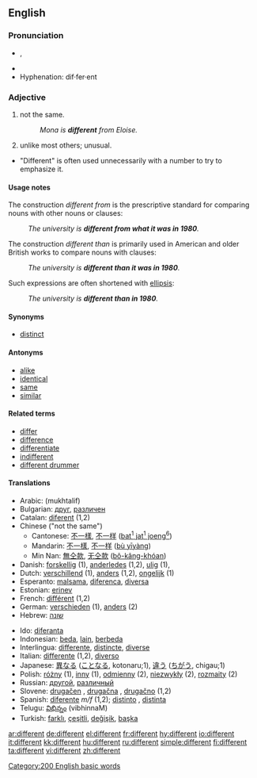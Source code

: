 {{see|différent}}
==English==

{{rank|manner|following|fell|383|different|care|war|short}}

===Pronunciation===
* {{IPA|/'dɪfərənt/}}, {{SAMPA|/"dIf@r@nt/}}
* {{audio|en-us-different.ogg|Audio (US)}}
* Hyphenation: dif·fer·ent

===Adjective===
{{en-adj}}

#not the same.
#:''Mona is '''different''' from Eloise.''
#unlike most others; unusual.
*"Different" is often used unnecessarily with a number to try to emphasize it.

====Usage notes====
The construction ''different from'' is the prescriptive standard for comparing nouns with other nouns or clauses:
:''The university is '''different from what it was in 1980'''.''
The construction ''different than'' is primarily used in American and older British works to compare nouns with clauses:
:''The university is '''different than it was in 1980'''.''
Such expressions are often shortened with [[ellipsis]]:
: ''The university is '''different than in 1980'''.''

====Synonyms====
*[[distinct]]

====Antonyms====
*[[alike]]
*[[identical]]
*[[same]]
*[[similar]]

====Related terms====
*[[differ]]
*[[difference]]
*[[differentiate]]
*[[indifferent]]
*[[different drummer]]

====Translations====
{{rfc-trans}}
{{top}}
*Arabic: {{ARchar|[[مختلف]]}} (mukhtalif)
*Bulgarian: [[друг]], [[различен]]
*Catalan: [[diferent]] (1,2)
*Chinese ("not the same")
**Cantonese: [[不一樣]], [[不一样]] ([[bat1jat1joeng6|bat<sup>1</sup> jat<sup>1</sup> joeng<sup>6</sup>]])
**Mandarin: [[不一樣]], [[不一样]] ([[bù yīyàng]])
**Min Nan: [[無仝款]], [[无仝款]] ([[bô-kâng-khóan]])
*Danish: [[forskellig]] (1), [[anderledes]] (1,2), [[ulig]] (1),
*Dutch: [[verschillend]] (1), [[anders]] (1,2), [[ongelijk]] (1)
*Esperanto: [[malsama]], [[diferenca]], [[diversa]]
*Estonian: [[erinev]]
*French: [[différent]] (1,2)
*German: [[verschieden]] (1), [[anders]] (2)
*Hebrew: [[שונה]]
{{mid}}
*Ido: [[diferanta]]
*Indonesian: [[beda]], [[lain]], [[beda|berbeda]]
*Interlingua: [[differente]], [[distincte]], [[diverse]]
*Italian: [[differente]] (1,2), [[diverso]]
*Japanese: [[異なる]] ([[ことなる]], kotonaru;1), [[違う]] ([[ちがう]], chigau;1)
*Polish: [[różny]] (1), [[inny]] (1), [[odmienny]] (2), [[niezwykły]] (2), [[rozmaity]] (2)
*Russian: [[другой]], [[различный]]
*Slovene: [[drugačen]] {{m}}, [[drugačna]] {{f}}, [[drugačno]] {{n}} (1,2)
*Spanish: [[diferente]] ''m/f'' (1,2); [[distinto]] {{m}}, [[distinta]] {{f}}
*Telugu: [[విభిన్నం]] (vibhinnaM)
*Turkish: [[farklı]], [[çeşitli]], [[değişik]], [[başka]]
{{bottom}}

[[Category:200 English basic words]]

[[ar:different]]
[[de:different]]
[[el:different]]
[[fr:different]]
[[hy:different]]
[[io:different]]
[[it:different]]
[[kk:different]]
[[hu:different]]
[[ru:different]]
[[simple:different]]
[[fi:different]]
[[ta:different]]
[[vi:different]]
[[zh:different]]